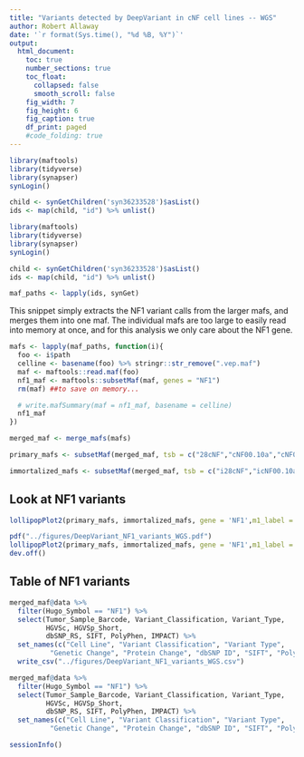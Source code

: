```yaml
---
title: "Variants detected by DeepVariant in cNF cell lines -- WGS"
author: Robert Allaway
date: '`r format(Sys.time(), "%d %B, %Y")`'
output: 
  html_document:
    toc: true
    number_sections: true
    toc_float:
      collapsed: false
      smooth_scroll: false
    fig_width: 7
    fig_height: 6
    fig_caption: true
    df_print: paged 
    #code_folding: true 
---
```




```r
library(maftools)
library(tidyverse)
library(synapser)
synLogin()

child <- synGetChildren('syn36233528')$asList()
ids <- map(child, "id") %>% unlist()
```


```r
library(maftools)
library(tidyverse)
library(synapser)
synLogin()

child <- synGetChildren('syn36233528')$asList()
ids <- map(child, "id") %>% unlist()

maf_paths <- lapply(ids, synGet)

```

This snippet simply extracts the NF1 variant calls from the larger mafs, and merges them into one maf. The individual mafs are too large to easily read into memory at once, and for this analysis we only care about the NF1 gene.

```r

mafs <- lapply(maf_paths, function(i){
  foo <- i$path
  celline <- basename(foo) %>% stringr::str_remove(".vep.maf")
  maf <- maftools::read.maf(foo)
  nf1_maf <- maftools::subsetMaf(maf, genes = "NF1")
  rm(maf) ##to save on memory...

  # write.mafSummary(maf = nf1_maf, basename = celline)
  nf1_maf
})

merged_maf <- merge_mafs(mafs)

primary_mafs <- subsetMaf(merged_maf, tsb = c("28cNF","cNF00.10a","cNF04.9a","cNF97.2a","cNF97.2b","cNF98.4c","cNF98.4d"))

immortalized_mafs <- subsetMaf(merged_maf, tsb = c("i28cNF","icNF00.10a","icNF04.9a","icNF97.2a","icNF97.2b","icNF98.4c","icNF98.4d"))

```

## Look at NF1 variants

```r
lollipopPlot2(primary_mafs, immortalized_mafs, gene = 'NF1',m1_label = 'all', m2_label = 'all',labPosAngle = 45, labPosSize = 0.75, domainLabelSize = 0.5, m1_name = "Primary", m2_name = "Immortalized")

pdf("../figures/DeepVariant_NF1_variants_WGS.pdf")
lollipopPlot2(primary_mafs, immortalized_mafs, gene = 'NF1',m1_label = 'all', m2_label = 'all',labPosAngle = 45, labPosSize = 0.75, domainLabelSize = 0.5, m1_name = "Primary", m2_name = "Immortalized")
dev.off()
```

## Table of NF1 variants

```r

merged_maf@data %>% 
  filter(Hugo_Symbol == "NF1") %>% 
  select(Tumor_Sample_Barcode, Variant_Classification, Variant_Type, 
         HGVSc, HGVSp_Short,
         dbSNP_RS, SIFT, PolyPhen, IMPACT) %>% 
  set_names(c("Cell Line", "Variant Classification", "Variant Type",
          "Genetic Change", "Protein Change", "dbSNP ID", "SIFT", "PolyPhen", "IMPACT")) %>% 
  write_csv("../figures/DeepVariant_NF1_variants_WGS.csv")

merged_maf@data %>% 
  filter(Hugo_Symbol == "NF1") %>% 
  select(Tumor_Sample_Barcode, Variant_Classification, Variant_Type, 
         HGVSc, HGVSp_Short,
         dbSNP_RS, SIFT, PolyPhen, IMPACT) %>% 
  set_names(c("Cell Line", "Variant Classification", "Variant Type",
          "Genetic Change", "Protein Change", "dbSNP ID", "SIFT", "PolyPhen", "IMPACT"))
```


```r

sessionInfo()

```




